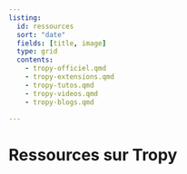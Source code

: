 ```yaml
---
listing:
  id: ressources
  sort: "date"
  fields: [title, image]
  type: grid
  contents:
    - tropy-officiel.qmd
    - tropy-extensions.qmd
    - tropy-tutos.qmd
    - tropy-videos.qmd
    - tropy-blogs.qmd

---
```


# Ressources sur Tropy

:::{#ressources}
:::
